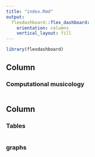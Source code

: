 ```yaml
---
title: "index.Rmd"
output: 
  flexdashboard::flex_dashboard:
    orientation: columns
    vertical_layout: fill
---
```


```r
library(flexdashboard)
```

Column {data-width=550}
-----------------------------------------------------------------------

### Computational musicology

```r

```

Column {data-width=450}
-----------------------------------------------------------------------

### Tables

```r

```

### graphs

```r

```

